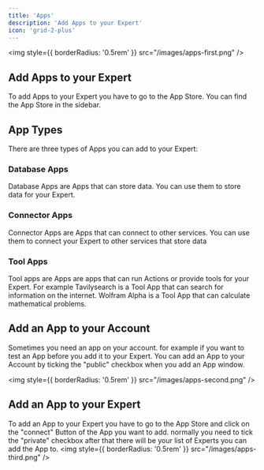 ```yaml
---
title: 'Apps'
description: 'Add Apps to your Expert'
icon: 'grid-2-plus'
---
```


<img
  style={{ borderRadius: '0.5rem' }}
  src="/images/apps-first.png"
/>

## Add Apps to your Expert

To add Apps to your Expert you have to go to the App Store. You can find the App Store in the sidebar.

## App Types

There are three types of Apps you can add to your Expert:

### Database Apps
Database Apps are Apps that can store data. You can use them to store data for your Expert.

### Connector Apps

Connector Apps are Apps that can connect to other services. You can use them to connect your Expert to other services that store data

### Tool Apps

Tool apps are Apps are apps that can run Actions or provide tools for your Expert.
For example Tavilysearch is a Tool App that can search for information on the internet.
Wolfram Alpha is a Tool App that can calculate mathematical problems.

## Add an App to your Account
Sometimes you need an app on your account. for example if you want to test an App before you add it to your Expert.
You can add an App to your Account by ticking the "public" checkbox when you add an App window.

<img
  style={{ borderRadius: '0.5rem' }}
  src="/images/apps-second.png"
/>

## Add an App to your Expert

To add an App to your Expert you have to go to the App Store and click on the "connect" Button of the App you want to add.
normally you need to tick the "private" checkbox after that there will be your list of Experts you can add the App to.
<img
  style={{ borderRadius: '0.5rem' }}
  src="/images/apps-third.png"
/>
